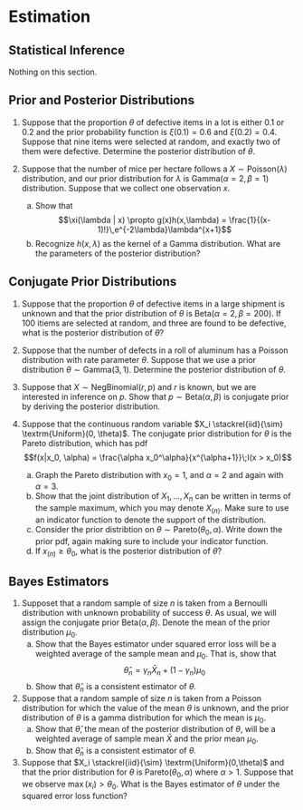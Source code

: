 
# Estimation

## Statistical Inference

Nothing on this section.

## Prior and Posterior Distributions

1. Suppose that the proportion $\theta$ of defective items in a lot is either $0.1$ or $0.2$ and the prior probability function is $\xi(0.1)=0.6$ and $\xi(0.2)=0.4$. Suppose that nine items were selected at random, and exactly two of them were defective. Determine the posterior distribution of $\theta$.

2. Suppose that the number of mice per hectare follows a $X\sim \textrm{Poisson}(\lambda)$ distribution, and our prior distribution for $\lambda$ is Gamma($\alpha=2, \beta=1$) distribution. Suppose that we collect one observation $x$.
    a. Show that $$\xi(\lambda | x) \propto g(x)h(x,\lambda) = \frac{1}{(x-1)!}\,e^{-2\lambda}\lambda^{x+1}$$
    b. Recognize $h(x,\lambda)$ as the kernel of a Gamma distribution. What are the parameters of the posterior distribution?


## Conjugate Prior Distributions

1. Suppose that the proportion $\theta$ of defective items in a large shipment is unknown and that the prior distribution of $\theta$ is $\textrm{Beta}(\alpha=2, \beta=200)$. If 100 itiems are selected at random, and three are found to be defective, what is the posterior distribution of $\theta$?

2. Suppose that the number of defects in a roll of aluminum has a Poisson distribution with rate parameter $\theta$. Suppose that we use a prior distribution $\theta \sim \textrm{Gamma}(3, 1)$. Determine the posterior distribution of $\theta$.

3. Suppose that $X \sim \textrm{NegBinomial}(r,p)$ and $r$ is known, but we are interested in inference on $p$. Show that $p \sim \textrm{Beta}(\alpha,\beta)$ is conjugate prior by deriving the posterior distribution.

4. Suppose that the continuous random variable $X_i \stackrel{iid}{\sim} \textrm{Uniform}(0, \theta)$. The conjugate prior distribution for $\theta$ is the Pareto distribution, which has pdf
$$f(x|x_0, \alpha) = \frac{\alpha x_0^\alpha}{x^{\alpha+1}}\;I(x > x_0)$$
    a. Graph the Pareto distribution with $x_0=1$, and $\alpha=2$ and again with $\alpha=3$.
    b. Show that the joint distribution of $X_1,\dots,X_n$ can be written in terms of the sample maximum, which you may denote $X_{(n)}$. Make sure to use an indicator function to denote the support of the distribution.
    c. Consider the prior distribtion on $\theta \sim \textrm{Pareto}(\theta_0, \alpha)$. Write down the prior pdf, again making sure to include your indicator function.
    d. If $x_{(n)} \ge \theta_0$, what is the posterior distribution of $\theta$?
    
## Bayes Estimators

1. Supposet that a random sample of size $n$ is taken from a Bernoulli distribution with unknown probability of success $\theta$. As usual, we will assign the conjugate prior $\textrm{Beta}(\alpha, \beta)$.  Denote the mean of the prior distribution $\mu_0$. 
    a. Show that the Bayes estimator under squared error loss will be a weighted average of the sample mean and $\mu_0$.  That is, show that 
    $$\hat{\theta}_n = \gamma_n \bar{X}_n + (1-\gamma_n)\mu_0$$
    b. Show that $\hat{\theta}_n$ is a consistent estimator of $\theta$.
    
2. Suppose that a random sample of size $n$ is taken from a Poisson distribution for which the value of the mean $\theta$ is unknown, and the prior distribution of $\theta$ is a gamma distribution for which the mean is $\mu_0$. 
    a. Show that $\hat{\theta}$, the mean of the posterior distribution of $\theta$, will be a weighted average of sample mean $\bar{X}$ and the prior mean $\mu_0$.
    b. Show that $\hat{\theta}_n$ is a consistent estimator of $\theta$.
    
3. Suppose that $X_i \stackrel{iid}{\sim} \textrm{Uniform}(0,\theta)$ and that the prior distribution for $\theta$ is $\textrm{Pareto}(\theta_0, \alpha)$ where $\alpha > 1$. Suppose that we observe $\max(x_i) > \theta_0$. What is the Bayes estimator of $\theta$ under the squared error loss function?
